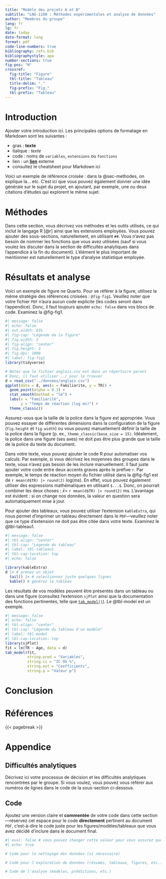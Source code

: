 ```yaml
---
title: "Modèle des projets A et B"
subtitle: "LNG-1100 : Méthodes expérimentales et analyse de données"
author: "Membres du groupe"
lang: fr
lg: fr
date: today
date-format: long
format: pdf
code-line-numbers: true
bibliography: refs.bib
bibliographystyle: apa
number-sections: true
fig-pos: "H"
crossref: 
  fig-title: "Figure"
  tbl-title: "Tableau"
  title-delim: "."
  fig-prefix: "Fig."
  tbl-prefix: "Tableau"
---
```


<!-- Citation : -->
<!-- @xxx -> auteur (année) -->
<!-- [@xxx] -> (auteur, année) -->
<!-- [@xxx; @yyy] -> (auteur_x, année; auteur_y, année) -->

# Introduction {#sec-intro}

Ajouter votre introduction ici. Les principales options de formatage en Markdown sont les suivantes :

- gras : **texte**
- italique : *texte*
- code : noms de `variables`, `extensions` ou `fonctions`
- lien : un [**lien**](https://google.ca) externe
- consultez le cheatsheet pour Markdown ici


Voici un exemple de référence croisée : dans la @sec-methodes, on explique la... etc. C'est ici que vous pouvez également donner une idée générale sur le sujet du projet, en ajoutant, par exemple, une ou deux citations d'études qui explorent le même sujet.

# Méthodes {#sec-methodes}

Dans cette section, vous décrivez vos méthodes et les outils utilisés, ce qui inclut le langage R [@r] ainsi que les extensions employées. Vous pouvez ajouter des sous-sections, naturellement, en utilisant `##`. Vous n'avez pas besoin de nommer les fonctions que vous avez utilisées (sauf si vous voulez les discuter dans la section de difficultés analytiques dans l'appendice à la fin du document). L'élément le plus important de mentionner est naturellement le type d'analyse statistique employée.

# Résultats et analyse {#sec-resultats}

Voici un exemple de figure ne Quarto. Pour se référer à la figure, utilisez la même stratégie des références croisées : `@fig-fig1`. Veuillez noter que votre fichier `PDF` n'aura aucun code explicite (les codes seront dans l'appendice). Donc, il faut toujours ajouter `echo: false` dans vos blocs de code. Examinez la @fig-fig1.


```r
#| message: false
#| echo: false
#| out.width: 65%
#| fig-cap: "Légende da la figure"
#| fig.width: 5
#| fig-align: "center"
#| fig.height: 3
#| fig.dpi: 1000
#| label: fig-fig1
library(tidyverse)

# Notez que le fichier anglais.csv est dans un répertoire parent
# Donc, il faut utiliser ../ pour le trouver
d = read_csv("../donnees/anglais.csv")
ggplot(data = d, aes(x = Familiarite, y = TR)) + 
  geom_point(alpha = 0.3) +
  stat_smooth(method = "lm") +
  labs(x = "Familiarité",
       y = "Temps de réaction (log ms)") +
  theme_classic()
```

Assurez-vous que la taille de la police dans la figure est appropriée. Vous pouvez essayer de différentes dimensions dans la configuration de la figure (`fig.height` et `fig.width`) ou vous pouvez manuellement définir la taille de la police dans la figure (p. ex., `theme_classic(base_size = 15)`. Idéalement, la police dans une figure (ses axes) ne doit pas être plus grande que la taille de la police du texte du document.

Dans votre texte, vous pouvez ajouter le code R pour automatiser vos calculs. Par exemple, si vous décrivez les moyennes des groupes dans le texte, vous n'avez pas besoin de les inclure manuellement. Il faut juste ajouter votre code entre deux accents graves après le préfixe `r`. Par exemple, le temps de réaction moyen du fichier utilisé dans la @fig-fig1 est de `r mean(d$TR) |> round(2)` log(ms). En effet, vous pouvez également utiliser des expressions mathématiques en utilisant `$...$`. Donc, on pourrait combiner les deux choses : $\bar{x}=$ `r mean(d$TR) |> round(2)` ms. L'avantage est évident : si on change nos données, la valeur en question sera automatiquement mise à jour.


Pour ajouter des tableaux, vous pouvez utiliser l'extension `kableExtra`, qui nous permet d'imprimer un tableau directement dans le `PDF`---veuillez noter que ce type d'extension ne doit pas être citée dans votre texte. Examinez le @tbl-tableau1.

```r
#| message: false
#| tbl-align: "center"
#| tbl-cap: "Légende du tableau"
#| label: tbl-tableau1
#| tbl-cap-location: top
#| echo: false

library(kableExtra)
d |> # prenez un objet
  tail() |> # selectionnez juste quelques lignes
  kable() # générez le tableau
```

Les résultats de vos modèles peuvent être présentés dans un tableau ou dans une figure (consultez l'extension `sjPlot` ainsi que la documentation des fonctions pertinentes, telle que [`tab_model()`](https://strengejacke.github.io/sjPlot/reference/tab_model.html)). Le @tbl-model est un exemple.

```r
#| message: false
#| echo: false
#| tbl-align: "center"
#| tbl-cap: "Légende du tableau d'un modèle"
#| label: tbl-model
#| tbl-cap-location: top
library(sjPlot)
fit = lm(TR ~ Age, data = d)
tab_model(fit,
          string.pred = "Variables", 
          string.ci = "IC 95 %",
          string.est = "Coefficients",
          string.p = "Valeur p")
```


# Conclusion {#sec-conclusion}



# Références {-}

::: {#refs}
:::

{{< pagebreak >}}

# Appendice {-}

## Difficultés analytiques {-}

Décrivez ici votre processus de décision et les difficultés analytiques rencontrées par le groupe. Si vous voulez, vous pouvez vous référer aux numéros de lignes dans le code de la sous-section ci-dessous.

## Code {-}

Ajoutez une version claire et **commentée** de votre code dans cette section---réservez cet espace pour le code **directement** pertinent au document `PDF`, c'est-à-dire le code juste pour les figures/modèles/tableaux que vous avez décidé d'inclure dans le document final. 

```r
#| eval: false # vous pouvez changer cette valeur pour vous assurez que votre code marche bien
#| echo: true

# Code pour le nettoyage des données (si nécessaire)

# Code pour l'exploration de données (résumés, tableaux, figures, etc.)

# Code de l'analyse (modèles, prédictions, etc.)
```

